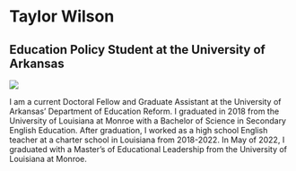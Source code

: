 # Taylor Wilson
## Education Policy Student at the University of Arkansas

![](/Users/taylor/Documents/tyaylor.png) 

I am a current Doctoral Fellow and Graduate Assistant at the University of Arkansas’ Department of Education Reform. I graduated in 2018 from the University of Louisiana at Monroe with a Bachelor of Science in Secondary English Education. After graduation, I worked as a high school English teacher at a charter school in Louisiana from 2018-2022. In May of 2022, I graduated with a Master's of Educational Leadership from the University of Louisiana at Monroe. 

